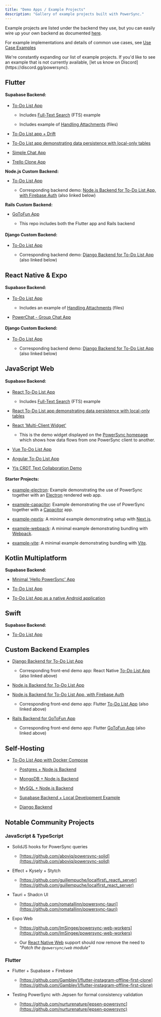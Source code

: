 ```yaml
---
title: "Demo Apps / Example Projects"
description: "Gallery of example projects built with PowerSync."
---
```


Example projects are listed under the backend they use, but you can easily wire up your own backend as documented [here](/installation/app-backend-setup).

For example implementations and details of common use cases, see [Use Case Examples](/usage/use-case-examples)

<Check>
  We're constantly expanding our list of example projects. If you'd like to see an example that is not currently available, [let us know on Discord](https://discord.gg/powersync).
</Check>

## <Icon icon="flutter" size="22" iconType="solid" /> Flutter

#### Supabase Backend:

* [To-Do List App](https://github.com/powersync-ja/powersync.dart/tree/master/demos/supabase-todolist)

  * Includes [Full-Text Search](/usage/use-case-examples/full-text-search) (FTS) example

  * Includes example of [Handling Attachments](/integration-guides/supabase-+-powersync/handling-attachments) (files)

* [To-Do List app + Drift](https://github.com/powersync-ja/powersync.dart/tree/master/demos/supabase-todolist-drift)

* [To-Do List app demonstrating data persistence with local-only tables](https://github.com/powersync-ja/powersync.dart/tree/main/demos/supabase-todolist-optional-sync)

* [Simple Chat App](https://github.com/powersync-ja/powersync.dart/tree/master/demos/supabase-simple-chat)

* [Trello Clone App](https://github.com/powersync-ja/powersync-supabase-flutter-trello-demo)

**Node.js Custom Backend:**

* [To-Do List App](https://github.com/powersync-ja/powersync-flutter-firebase-nodejs-todolist-demo)

  * Corresponding backend demo: [Node.js Backend for To-Do List App, with Firebase Auth](https://github.com/powersync-ja/powersync-nodejs-firebase-backend-todolist-demo) (also linked below)

**Rails Custom Backend:**

* [GoToFun App](https://github.com/powersync-ja/powersync-rails-flutter-demo)

  * This repo includes both the Flutter app and Rails backend

#### Django Custom Backend:

* [To-Do List App](https://github.com/powersync-ja/powersync.dart/tree/master/demos/django-todolist)

  * Corresponding backend demo: [Django Backend for To-Do List App](https://github.com/powersync-ja/powersync-django-backend-todolist-demo) (also linked below)

## <Icon icon="react" size="22" iconType="solid" /> React Native & Expo

#### Supabase Backend:

* [To-Do List App](https://github.com/powersync-ja/powersync-js/tree/main/demos/react-native-supabase-todolist)

  * Includes an example of [Handling Attachments](/integration-guides/supabase-+-powersync/handling-attachments) (files)

* [PowerChat - Group Chat App](https://github.com/powersync-ja/powersync-js/tree/main/demos/react-native-supabase-group-chat)

#### Django Custom Backend:

* [To-Do List App](https://github.com/powersync-ja/powersync-js/tree/main/demos/django-react-native-todolist)

  * Corresponding backend demo: [Django Backend for To-Do List App](https://github.com/powersync-ja/powersync-django-backend-todolist-demo) (also linked below)

## <Icon icon="js" size="22" iconType="solid" /> JavaScript Web

#### Supabase Backend:

* [React To-Do List App](https://github.com/powersync-ja/powersync-js/tree/main/demos/react-supabase-todolist)

  * Includes [Full-Text Search](/usage/use-case-examples/full-text-search) (FTS) example

* [React To-Do List app demonstrating data persistence with local-only tables](https://github.com/powersync-ja/powersync-js/tree/main/demos/react-supabase-todolist-optional-sync)

* [React 'Multi-Client Widget'](https://github.com/powersync-ja/powersync-js/tree/main/demos/react-multi-client)

  * This is the demo widget displayed on the [PowerSync homepage](https://www.powersync.com/) which shows how data flows from one PowerSync client to another.

* [Vue To-Do List App](https://github.com/powersync-ja/powersync-js/tree/main/demos/vue-supabase-todolist)

* [Angular To-Do List App](https://github.com/powersync-ja/powersync-js/tree/main/demos/angular-supabase-todolist)

* [Yjs CRDT Text Collaboration Demo](https://github.com/powersync-ja/powersync-js/tree/main/demos/yjs-react-supabase-text-collab)

#### Starter Projects:

* [example-electron](https://github.com/powersync-ja/powersync-js/tree/main/demos/example-electron): Example demonstrating the use of PowerSync together with an [Electron](https://www.electronjs.org/) rendered web app.

* [example-capacitor](https://github.com/powersync-ja/powersync-js/tree/main/demos/example-capacitor): Example demonstrating the use of PowerSync together with a [Capacitor](https://capacitorjs.com/) app.

* [example-nextjs](https://github.com/powersync-ja/powersync-js/blob/main/demos/example-nextjs/README.md): A minimal example demonstrating setup with [Next.js](https://nextjs.org/).

* [example-webpack](https://github.com/powersync-ja/powersync-js/blob/main/demos/example-webpack/README.md): A minimal example demonstrating bundling with [Webpack](https://webpack.js.org/).

* [example-vite](https://github.com/powersync-ja/powersync-js/blob/main/demos/example-vite/README.md): A minimal example demonstrating bundling with [Vite](https://vitejs.dev/).

## <Icon icon="flag" size="22" iconType="solid" /> Kotlin Multiplatform

**Supabase Backend:**

* [Minimal 'Hello PowerSync' App](https://github.com/powersync-ja/powersync-kotlin/tree/main/demos/hello-powersync)

* [To-Do List App](https://github.com/powersync-ja/powersync-kotlin/tree/main/demos/supabase-todolist)

* [To-Do List App as a native Android application](https://github.com/powersync-ja/powersync-kotlin/tree/main/demos/android-supabase-todolist)

## <Icon icon="swift" size="22" iconType="solid" /> Swift

**Supabase Backend:**

* [To-Do List App](https://github.com/powersync-ja/powersync-kotlin-swift-demo)

## <Icon icon="screwdriver-wrench" size="22" iconType="solid" /> Custom Backend Examples

* [Django Backend for To-Do List App](https://github.com/powersync-ja/powersync-django-backend-todolist-demo)

  * Corresponding front-end demo app: React Native [To-Do List App](https://github.com/powersync-ja/powersync-js/tree/main/demos/django-react-native-todolist) (also linked above)

* [Node.js Backend for To-Do List App ](https://github.com/powersync-ja/powersync-nodejs-backend-todolist-demo)

* [Node.js Backend for To-Do List App, with Firebase Auth](https://github.com/powersync-ja/powersync-nodejs-firebase-backend-todolist-demo)

  * Corresponding front-end demo app: Flutter [To-Do List App](https://github.com/powersync-ja/powersync-flutter-firebase-nodejs-todolist-demo) (also linked above)

* [Rails Backend for GoToFun App](https://github.com/powersync-ja/powersync-rails-flutter-demo/tree/main/gotofun-backend)

  * Corresponding front-end demo app: Flutter [GoToFun App](https://github.com/powersync-ja/powersync-rails-flutter-demo/tree/main/gotofun-app) (also linked above)

## <Icon icon="desktop" size="22" iconType="solid" /> <Icon icon="house" size="22" iconType="solid" /> Self-Hosting

* [To-Do List App with Docker Compose](https://github.com/powersync-ja/self-host-demo)

  * [Postgres + Node.js Backend](https://github.com/powersync-ja/self-host-demo/tree/main/demos/nodejs)

  * [MongoDB + Node.js Backend](https://github.com/powersync-ja/self-host-demo/tree/main/demos/nodejs-mongodb)

  * [MySQL + Node.js Backend](https://github.com/powersync-ja/self-host-demo/tree/main/demos/nodejs-mysql)

  * [Supabase Backend + Local Development Example](https://github.com/powersync-ja/self-host-demo/tree/main/demos/supabase)

  * [Django Backend](https://github.com/powersync-ja/self-host-demo/tree/main/demos/django)

## <Icon icon="people-carry-box" size="22" iconType="solid" /> Notable Community Projects

### JavaScript & TypeScript

* SolidJS hooks for PowerSync queries

  * [https://github.com/aboviq/powersync-solid](https://github.com/aboviq/powersync-solid)

* Effect + Kysely + Stytch

  * [https://github.com/guillempuche/localfirst\_react\_server](https://github.com/guillempuche/localfirst_react_server)

* Tauri + Shadcn UI

  * [https://github.com/romatallinn/powersync-tauri](https://github.com/romatallinn/powersync-tauri)

* Expo Web

  * [https://github.com/ImSingee/powersync-web-workers](https://github.com/ImSingee/powersync-web-workers)

  * Our [React Native Web](/client-sdk-references/react-native-and-expo/react-native-web-support) support should now remove the need to *"Patch the*  *`@powersync/web`* *module"*

### Flutter

* Flutter + Supabase + Firebase

  * [https://github.com/Gambley1/flutter-instagram-offline-first-clone](https://github.com/Gambley1/flutter-instagram-offline-first-clone)

* Testing PowerSync with Jepsen for formal consistency validation

  * [https://github.com/nurturenature/jepsen-powersync](https://github.com/nurturenature/jepsen-powersync)